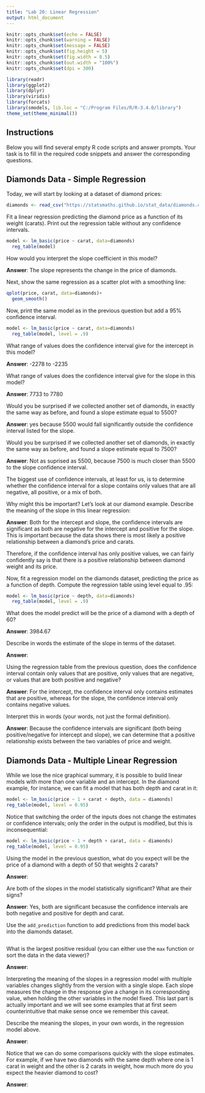 ---
title: "Lab 20: Linear Regression"
output: html_document
---

```{r setup, include=FALSE}
knitr::opts_chunk$set(echo = FALSE)
knitr::opts_chunk$set(warning = FALSE)
knitr::opts_chunk$set(message = FALSE)
knitr::opts_chunk$set(fig.height = 5)
knitr::opts_chunk$set(fig.width = 8.5)
knitr::opts_chunk$set(out.width = "100%")
knitr::opts_chunk$set(dpi = 300)

library(readr)
library(ggplot2)
library(dplyr)
library(viridis)
library(forcats)
library(smodels, lib.loc = "C:/Program Files/R/R-3.4.0/library")
theme_set(theme_minimal())
```

## Instructions

Below you will find several empty R code scripts and answer prompts. Your task
is to fill in the required code snippets and answer the corresponding
questions.

## Diamonds Data - Simple Regression

Today, we will start by looking at a dataset of diamond prices:

```{r}
diamonds <- read_csv("https://statsmaths.github.io/stat_data/diamonds.csv")
```

Fit a linear regression predicting the diamond price as a function of
its weight (carats). Print out the regression table without any confidence
intervals.

```{r}
model <- lm_basic(price ~ carat, data=diamonds)
  reg_table(model)
```

How would you interpret the slope coefficient in this model?

**Answer**: The slope represents the change in the price of diamonds.


Next, show the same regression as a scatter plot with a smoothing line:

```{r}
qplot(price, carat, data=diamonds)+
  geom_smooth()
```

Now, print the same model as in the previous question but add a 95%
confidence interval.

```{r}
model <- lm_basic(price ~ carat, data=diamonds)
  reg_table(model, level = .9)
```

What range of values does the confidence interval give for the intercept
in this model?

**Answer**: -2278 to -2235

What range of values does the confidence interval give for the slope
in this model?

**Answer**: 7733 to 7780

Would you be surprised if we collected another set of diamonds, in exactly the
same way as before, and found a slope estimate equal to 5500?

**Answer**: yes because 5500 would fall significantly outside the confidence interval listed for the slope.

Would you be surprised if we collected another set of diamonds, in exactly the
same way as before, and found a slope estimate equal to 7500?

**Answer**: Not as suprised as 5500, because 7500 is much closer than 5500 to the slope confidence interval. 

The biggest use of confidence intervals, at least for us, is to
determine whether the confidence interval for a slope contains only values
that are all negative, all positive, or a mix of both.

Why might this be important? Let's look at our diamond example. Describe the
meaning of the slope in this linear regression:

**Answer**: Both for the intercept and slope, the confidence intervals are significant as both are negative for the intercept and positive for the slope. This is important because the data shows there is most likely a positive relationship between a diamond's price and carats. 

Therefore, if the confidence interval has only positive values, we can
fairly confidently say is that there is a positive relationship between
diamond weight and its price.

Now, fit a regression model on the diamonds dataset, predicting the price as
a function of depth. Compute the regression table using level equal to .95:

```{r}
model <- lm_basic(price ~ depth, data=diamonds)
  reg_table(model, level = .9)
```

What does the model predict will be the price of a diamond with a depth of
60?

**Answer**: 3984.67

Describe in words the estimate of the slope in terms of the dataset.

**Answer**:

Using the regression table from the previous question, does the
confidence interval contain only values that are positive, only values that
are negative, or values that are both positive and negative?

**Answer**: For the intercept, the confidence interval only contains estimates that are positive, whereas for the slope, the confidence interval only contains negative values. 

Interpret this in words (your words, not just the formal definition).

**Answer**: Because the confidence intervals are significant (both being positive/negative for intercept and slope), we can determine that a positive relationship exists between the two variables of price and weight. 

## Diamonds Data - Multiple Linear Regression

While we lose the nice graphical summary, it is possible to build linear
models with more than one variable and an intercept. In the diamond example,
for instance, we can fit a model that has both depth and carat in it:

```{r}
model <- lm_basic(price ~ 1 + carat + depth, data = diamonds)
reg_table(model, level = 0.95)
```

Notice that switching the order of the inputs does not change the estimates
or confidence intervals; only the order in the output is modified, but this
is inconsequential:

```{r}
model <- lm_basic(price ~ 1 + depth + carat, data = diamonds)
reg_table(model, level = 0.95)
```

Using the model in the previous question, what do you expect will be the
price of a diamond with a depth of 50 that weights 2 carats?

**Answer**: 

Are both of the slopes in the model statistically significant? What are
their signs?

**Answer**: Yes, both are significant becasuse the confidence intervals are both negative and positive for depth and carat. 

Use the `add_prediction` function to add predictions from this model
back into the diamonds dataset.

```{r}

```

What is the largest positive residual (you can either use the `max` function
or sort the data in the data viewer)?

**Answer**:

Interpreting the meaning of the slopes in a regression model with
multiple variables changes slightly from the version with a single slope.
Each slope measures the change in the response give a change in its
corresponding value, when holding the other variables in the model fixed.
This last part is actually important and we will see some examples that at
first seem counterintuitive that make sense once we remember this caveat.

Describe the meaning the slopes, in your own words, in the regression model
above.

**Answer**:

Notice that we can do some comparisons quickly with the slope estimates.
For example, if we have two diamonds with the same depth where one is 1
carat in weight and the other is 2 carats in weight, how much more do you
expect the heavier diamond to cost?

**Answer**:


